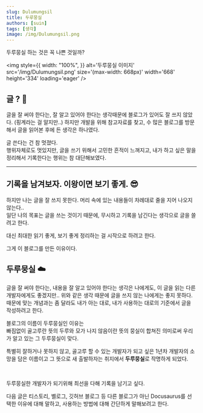 ```yaml
---
slug: Dulumungsil
title: 두루뭉실
authors: [suin]
tags: [생각]
image: /img/Dulumungsil.png
---
```


두루뭉실 하는 것은 꼭 나쁜 것일까?

<!--truncate-->

<!-- ![두루뭉술](/img/Dulumungsil.png) -->

<img
  style={{
    width: "100%",
  }}
  alt='두루뭉실 이미지'
  src='/img/Dulumungsil.png'
  size='(max-width: 668px)'
  width='668'
  height='334'
  loading='eager'
/>

## 글 ? 🤷

글을 잘 써야 한다는, 잘 알고 있어야 한다는 생각때문에 블로그가 있어도 잘 쓰지 않았다. (핑계라는 걸 알지만..)
하지만 개발을 위해 참고자료를 찾고, 수 많은 블로그를 방문해서 글을 읽어본 후에 든 생각은 하나였다.

글 쓴다는 건 참 멋졌다.<br/>
행위자체로도 멋있지만, 글을 쓰기 위해서 고민한 흔적이 느껴지고, 내가 하고 싶은 말을 정리해서 기록한다는 행위는 참 대단해보였다.

---

## 기록을 남겨보자. 이왕이면 보기 좋게. 😎

하지만 나는 글을 잘 쓰지 못한다. 머리 속에 있는 내용들이 차례대로 줄을 지어 나오지 않는다..<br/>
일단 나의 목표는 글을 쓰는 것이기 때문에, 무시하고 기록을 남긴다는 생각으로 글을 쓸려고 한다.<br/>

대신 최대한 읽기 좋게, 보기 좋게 정리하는 걸 시작으로 하려고 한다.

그게 이 블로그를 만든 이유이다.

## 두루뭉실 ☁️

글을 잘 써야 한다는, 내용을 잘 알고 있어야 한다는 생각은 나에게도, 이 글을 읽는 다른 개발자에게도 좋겠지만..
위와 같은 생각 때문에 글을 쓰지 않는 나에게는 좋지 못하다.<br/>
때문에 맞는 개념과는 좀 달라도 내가 아는 대로, 내가 사용하는 대로의 기준에서 글을 작성하려고 한다.

블로그의 이름이 두루뭉실인 이유는<br/>
빠짐없이 골고루란 뜻의 두루와 모가 나지 않음이란 뜻의 뭉실이 합쳐진 의미로써 우리가 알고 있는 그 두루뭉실이 맞다.

특별히 잘하거나 못하지 않고, 골고루 할 수 있는 개발자가 되고 싶은 1년차 개발자의 소망을 담은 이름이고 그 뜻으로 새 출발하자는 취지에서 **두루뭉실**로 작명하게 되었다.

<br />

두루뭉실한 개발자가 되기위해 최선을 다해 기록을 남기고 싶다.

다음 글은 티스토리, 벨로그, 깃허브 블로그 등 다른 블로그가 아닌 Docusaurus를 선택한 이유에 대해 말하고, 사용하는 방법에 대해 간단하게 말해보려고 한다.
